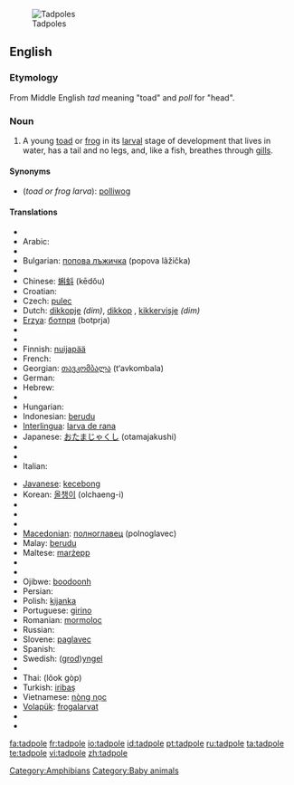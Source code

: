 [[Image:Tadpoles 10 days.jpg|thumb|Tadpoles]]
==English==
{{wikipedia}}
===Etymology===
From Middle English ''tad'' meaning "toad" and ''poll'' for "head".

===Noun===
{{en-noun}}

# A young [[toad]] or [[frog]] in its [[larval]] stage of development that lives in water, has a tail and no legs, and, like a fish, breathes through [[gill]]s.

====Synonyms====
* (''toad or frog larva''): [[polliwog]]

====Translations====
{{trans-top|toad or frog larva}}
* {{trreq|Albanian}}
* Arabic: {{Arab|[[شرغوف|شُرْغُوف]]}} {{IPAchar|(šurğūf)}} {{m}}
* {{trreq|Armenian}}
* Bulgarian: [[попова лъжичка]] (popova lâžička) {{f}}
* {{trreq|Catalan}}
* Chinese: [[蝌蚪]] (kēdǒu)
* Croatian: {{t-|hr|punoglavac|m}}
* Czech: [[pulec]] {{m}}
* Dutch: [[dikkopje]] {{m}} ''(dim)'', [[dikkop]] {{m}}, [[kikkervisje]] ''(dim)''
* [[Erzya]]: [[ботпря]] (botprja)
* {{trreq|Esperanto}}
* {{trreq|Estonian}}
* Finnish: [[nuijapää]]
* French: {{t+|fr|têtard|m}}
* Georgian: [[თავკომბალა]] (t‘avkombala)
* German: {{t+|de|Kaulquappe|f}}
* Hebrew: {{t-|he|ראשן|alt=רֹאשָׁן|sc=Hebr}}
* {{trreq|Hindi}}
* Hungarian: {{t|hu|ebihal}}
* Indonesian: [[berudu]]
* [[Interlingua]]: [[larva de rana]]
* Japanese: [[おたまじゃくし]] (otamajakushi)
* {{trreq|Icelandic}}
* {{trreq|Irish}}
* Italian: {{t+|it|girino|m}}
{{trans-mid}}
* [[Javanese]]: [[kecebong]]
* Korean: [[올챙이]] (olchaeng-i)
* {{trreq|Latin}}
* {{trreq|Latvian}}
* {{trreq|Lithuanian}}
* [[Macedonian]]: [[полноглавец]] (polnoglavec) {{m}}
* Malay: [[berudu]]
* Maltese: [[marżepp]] {{m}}
* {{trreq|Maori}}
* {{trreq|Mongolian}}
* Ojibwe: [[boodoonh]]
* Persian: {{fa-Arab|[[بچه قورباغه]]}}
* Polish: [[kijanka]] {{f}}
* Portuguese: [[girino]] {{m}}
* Romanian: [[mormoloc]] {{m}}
* Russian: {{t+|ru|головастик|m|tr=golovástik|sc=Cyrl}}
* Slovene: [[paglavec]] {{m}}
* Spanish: {{t+|es|renacuajo|m}}
* Swedish: ([[grodyngel|grod]])[[yngel]] {{c}}
* {{trreq|Tamil}}
* Thai: {{Thai|[[ลูกกบ]]}} (lôok gòp)
* Turkish: [[iribaş]]
* Vietnamese: [[nòng nọc]]
* [[Volapük]]: [[frogalarvat]]
* {{trreq|Welsh}}
* {{trreq|Yiddish}}
{{trans-bottom}}

[[Category:Amphibians]]
[[Category:Baby animals]]

[[fa:tadpole]]
[[fr:tadpole]]
[[io:tadpole]]
[[id:tadpole]]
[[pt:tadpole]]
[[ru:tadpole]]
[[ta:tadpole]]
[[te:tadpole]]
[[vi:tadpole]]
[[zh:tadpole]]